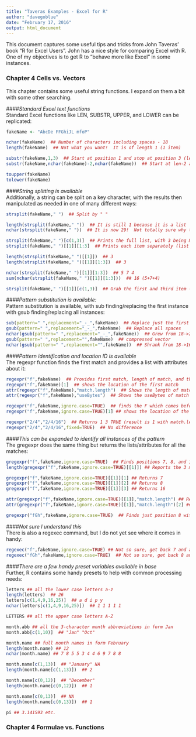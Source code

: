 ```yaml
---
title: "Taveras Examples - Excel for R"
author: "davegoblue"
date: "February 17, 2016"
output: html_document
---
```


This document captures some useful tips and tricks from John Taveras' book "R for Excel Users".  John has a nice style for comparing Excel with R.  One of my objectives is to get R to "behave more like Excel" in some instances.


### Chapter 4 Cells vs. Vectors  

This chapter contains some useful string functions.  I expand on them a bit with some other searching.
  
####_Standard Excel text functions_  
Standard Excel functions like LEN, SUBSTR, UPPER, and LOWER can be replicated:  
```r
fakeName <- "AbcDe FFGhiJL mfoP"

nchar(fakeName)  ## Number of characters including spaces - 18
length(fakeName)  ## Not what you want!  It is of length 1 (1 item)

substr(fakeName,1,3)  ## Start at position 1 and stop at position 3 (left(fakeName,3))
substr(fakeName,nchar(fakeName)-2,nchar(fakeName))  ## Start at len-2 and stop at len (right(fakeName,3))

toupper(fakeName)
tolower(fakeName)

```
  
  
####_String splitting is available_  
Additionally, a string can be split on a key character, with the results then manipulated as needed in one of many different ways:  
```r
strsplit(fakeName," ")  ## Split by " "

length(strsplit(fakeName," "))  ## It is still 1 because it is a list
nchar(strsplit(fakeName," "))  ## It is now 29!  Not totally sure why though . . . 

strsplit(fakeName," ")[c(1,3)]  ## Prints the full list, with 3 being NULL (list has only 1 item)
strsplit(fakeName," ")[[1]][1:3]  ## Prints each item separately (list of length 3)

length(strsplit(fakeName," ")[[1]])  ## 3
length(strsplit(fakeName," ")[[1]][1:3])  ## 3

nchar(strsplit(fakeName," ")[[1]][1:3])  ## 5 7 4
sum(nchar(strsplit(fakeName," ")[[1]][1:3]))  ## 16 (5+7+4)

strsplit(fakeName," ")[[1]][c(1,3)]  ## Grab the first and third item - "AbcDe" and "mfoP"

```
  
  
####_Pattern substitution is available:_  
Pattern substitution is available, with sub finding/replacing the first instance with gsub finding/replacing all instances:  
```r
sub(pattern=" ",replacement="_-_",fakeName)  ## Replace just the first space
gsub(pattern=" ",replacement="_-_",fakeName)  ## Replace all spaces
nchar(gsub(pattern=" ",replacement="_-_",fakeName))  ## Grew from 18->22 due to each space getting 2 bigger
gsub(pattern=" ",replacement="",fakeName)  ## compressed vector
nchar(gsub(pattern=" ",replacement="",fakeName))  ## Shrank from 18->16 by compressing away the fakes

```
  
  
####_Pattern identification and location ID is available_  
The regexpr function finds the first match and provides a list with attributes about it:  
```r
regexpr("f",fakeName)  ## Provides first match, length of match, and then useBytes
regexpr("f",fakeName)[1]  ## shows the location of the first match
attr(regexpr("f",fakeName),"match.length")  ## Shows the length of match
attr(regexpr("f",fakeName),"useBytes")  ## Shows the useBytes of match (TRUE/FALSE)

regexpr("f",fakeName,ignore.case=TRUE)  ## finds the F which comes before f
regexpr("f",fakeName,ignore.case=TRUE)[1] ## shows the location of the first match

regexpr("2/4","2/4/16")  ## Returns 1 3 TRUE (result is 1 with match.length 3 and useBytes TRUE)
regexpr("2/4","2/4/16",fixed=TRUE)  ## No difference

```
  
  
####_This can be expanded to identify all instances of the pattern_  
The gregexpr does the same thing but returns the lists/attributes for all the matches:  
```r
gregexpr("f",fakeName,ignore.case=TRUE)  ## Finds positions 7, 8, and 16
length(gregexpr("f",fakeName,ignore.case=TRUE)[[1]]) ## Reports the 3 matches

gregexpr("f",fakeName,ignore.case=TRUE)[[1]][1] ## Returns 7
gregexpr("f",fakeName,ignore.case=TRUE)[[1]][2] ## Returns 8
gregexpr("f",fakeName,ignore.case=TRUE)[[1]][3] ## Returns 16

attr(gregexpr("f",fakeName,ignore.case=TRUE)[[1]],"match.length") ## Returns 1 1 1
attr(gregexpr("f",fakeName,ignore.case=TRUE)[[1]],"match.length")[2] ## Returns 1

gregexpr("fGh",fakeName,ignore.case=TRUE)  ## Finds just position 8 with length 3

```
  
  
####_Not sure I understand this_  
There is also a regexec command, but I do not yet see where it comes in handy:  
```r
regexec("f",fakeName,ignore.case=TRUE) ## Not so sure, get back 7 and attr(,"match.lenght") 1
regexec("fGh",fakeName,ignore.case=TRUE)  ## Not so sure, get back 8 and 3
```
  
  
####_There are a few handy preset variables available in base_  
Further, R contains some handy presets to help with common processing needs:  
```r
letters ## all the lower case letters a-z
length(letters)  ## 26
letters[c(1,4,9,16,25)]  ## a d i p y
nchar(letters[c(1,4,9,16,25)])  ## 1 1 1 1 1

LETTERS ## all the upper case letters A-Z

month.abb ## all the 3-character month abbreviations in form Jan
month.abb[c(1,10)]  ## "Jan" "Oct"

month.name ## full month names in form February
length(month.name) ## 12
nchar(month.name) ## 7 8 5 5 3 4 4 6 9 7 8 8

month.name[c(1,13)]  ## "January" NA
length(month.name[c(1,13)])  ## 2

month.name[c(0,12)]  ## "December"
length(month.name[c(0,12)])  ## 1

month.name[c(0,13)]  ## NA
length(month.name[c(0,13)])  ## 1

pi ## 3.141593 etc.
```
  
  
### Chapter 4 Formulae vs. Functions  